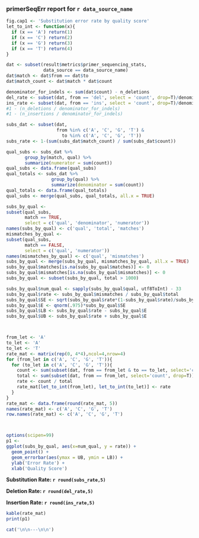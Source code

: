 ### primerSeqErr report for `r data_source_name`

```r
fig.cap1 <- 'Substitution error rate by quality score'
let_to_int <- function(x){
  if (x == 'A') return(1)
  if (x == 'C') return(2)
  if (x == 'G') return(3)
  if (x == 'T') return(4)
}

```

```r
dat <- subset(result$metrics$primer_sequencing_stats,
              data_source == data_source_name)
dat$match <- dat$from == dat$to
dat$match_count <- dat$match * dat$count

denominator_for_indels <- sum(dat$count) - n_deletions
del_rate <- subset(dat, from == 'del', select = 'count', drop=T)/denominator_for_indels
ins_rate <- subset(dat, from == 'ins', select = 'count', drop=T)/denominator_for_indels
#1 - (n_deletions / denominator_for_indels)
#1 - (n_insertions / denominator_for_indels)

subs_dat <- subset(dat, 
                   from %in% c('A', 'C', 'G', 'T') &
                     to %in% c('A', 'C', 'G', 'T'))
subs_rate <- 1-(sum(subs_dat$match_count) / sum(subs_dat$count))

qual_subs <- subs_dat %>%
       group_by(match, qual) %>%
       summarize(numerator = sum(count))
qual_subs <- data.frame(qual_subs)
qual_totals <- subs_dat %>%
                 group_by(qual) %>%
                 summarize(denominator = sum(count))
qual_totals <- data.frame(qual_totals)
qual_subs <- merge(qual_subs, qual_totals, all.x = TRUE)

subs_by_qual <- 
subset(qual_subs, 
       match == TRUE, 
       select = c('qual', 'denominator', 'numerator'))
names(subs_by_qual) <- c('qual', 'total', 'matches')
mismatches_by_qual <- 
subset(qual_subs, 
       match == FALSE, 
       select = c('qual', 'numerator'))
names(mismatches_by_qual) <- c('qual', 'mismatches')
subs_by_qual <- merge(subs_by_qual, mismatches_by_qual, all.x = TRUE)
subs_by_qual$matches[is.na(subs_by_qual$matches)] <- 0
subs_by_qual$mismatches[is.na(subs_by_qual$mismatches)] <- 0
subs_by_qual <- subset(subs_by_qual, total > 1000)

subs_by_qual$num_qual <- sapply(subs_by_qual$qual, utf8ToInt) - 33
subs_by_qual$rate <- subs_by_qual$mismatches / subs_by_qual$total
subs_by_qual$SE <- sqrt(subs_by_qual$rate*(1-subs_by_qual$rate)/subs_by_qual$total)
subs_by_qual$E <- qnorm(.975)*subs_by_qual$SE
subs_by_qual$LB <- subs_by_qual$rate - subs_by_qual$E
subs_by_qual$UB <- subs_by_qual$rate + subs_by_qual$E



from_let <- 'A'
to_let <- 'A'
to_let <- 'T'
rate_mat <- matrix(rep(0, 4*4),ncol=4,nrow=4)
for (from_let in c('A', 'C', 'G', 'T')){
  for (to_let in c('A', 'C', 'G', 'T')){
    count <- sum(subset(dat, from == from_let & to == to_let, select='count', drop=T))
    total <- sum(subset(dat, from == from_let, select='count', drop=T))
    rate <- count / total
    rate_mat[let_to_int(from_let), let_to_int(to_let)] <- rate
  }
}
rate_mat <- data.frame(round(rate_mat, 5))
names(rate_mat) <- c('A', 'C', 'G', 'T')
row.names(rate_mat) <- c('A', 'C', 'G', 'T')



options(scipen=99)
p1 <- 
ggplot(subs_by_qual, aes(x=num_qual, y = rate)) +
  geom_point() +
  geom_errorbar(aes(ymax = UB, ymin = LB)) +
  ylab('Error Rate') +
  xlab('Quality Score')
```

**Substitution Rate: `r round(subs_rate,5)`**

**Deletion Rate: `r round(del_rate,5)`**

**Insertion Rate: `r round(ins_rate,5)`**


```r
kable(rate_mat)
print(p1)
```

```r
cat('\n\n---\n\n')
```

